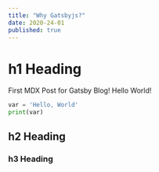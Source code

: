 ```yaml
---
title: "Why Gatsbyjs?"
date: 2020-24-01
published: true
---
```


# h1 Heading

First MDX Post for Gatsby Blog! Hello World!


```py
var = 'Hello, World'
print(var)
```
## h2 Heading

### h3 Heading
